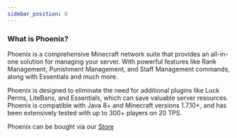 ```yaml
---
sidebar_position: 0
---
```

### What is Phoenix?

Phoenix is a comprehensive Minecraft network suite that provides an all-in-one solution for managing your server. With powerful features like Rank Management, Punishment Management, and Staff Management commands, along with Essentials and much more.

Phoenix is designed to eliminate the need for additional plugins like Luck Perms, LiteBans, and Essentials, which can save valuable server resources. Phoenix is compatible with Java 8+ and Minecraft versions 1.7.10+, and has been extensively tested with up to 300+ players on 20 TPS.

Phoenix can be bought via our [Store](https://refinedev.xyz/resources/phoenix.3/)